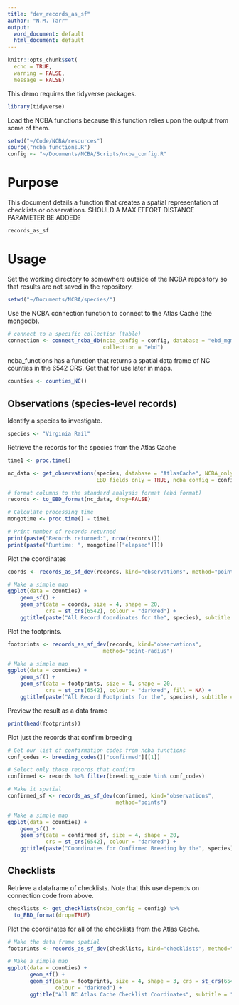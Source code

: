 ```yaml
---
title: "dev_records_as_sf"
author: "N.M. Tarr"
output:
  word_document: default
  html_document: default
---
```

```r
knitr::opts_chunk$set(
  echo = TRUE,
  warning = FALSE,
  message = FALSE)
```

This demo requires the tidyverse packages.
```r
library(tidyverse)
```

Load the NCBA functions because this function relies upon the output from some of them.
```r
setwd("~/Code/NCBA/resources")
source("ncba_functions.R")
config <- "~/Documents/NCBA/Scripts/ncba_config.R"
```


# Purpose
This document details a function that creates a spatial representation of checklists or observations.  SHOULD A MAX EFFORT DISTANCE PARAMETER BE ADDED?
```r
records_as_sf
```


# Usage
Set the working directory to somewhere outside of the NCBA repository so that results are not saved in the repository.
```r
setwd("~/Documents/NCBA/species/")
```

Use the NCBA connection function to connect to the Atlas Cache (the mongodb).
```r
# connect to a specific collection (table)
connection <- connect_ncba_db(ncba_config = config, database = "ebd_mgmt", 
                              collection = "ebd")
```

ncba_functions has a function that returns a spatial data frame of NC counties in the 6542 CRS.  Get that for use later in maps.
```r
counties <- counties_NC()
```


## Observations (species-level records)
Identify a species to investigate.
```r
species <- "Virginia Rail"
```

Retrieve the records for the species from the Atlas Cache
```r
time1 <- proc.time()

nc_data <- get_observations(species, database = "AtlasCache", NCBA_only = TRUE,
                            EBD_fields_only = TRUE, ncba_config = config)

# format columns to the standard analysis format (ebd format)
records <- to_EBD_format(nc_data, drop=FALSE)

# Calculate processing time
mongotime <- proc.time() - time1

# Print number of records returned
print(paste("Records returned:", nrow(records)))
print(paste("Runtime: ", mongotime[["elapsed"]]))
```

Plot the coordinates
```r
coords <- records_as_sf_dev(records, kind="observations", method="points")

# Make a simple map
ggplot(data = counties) +
    geom_sf() +
    geom_sf(data = coords, size = 4, shape = 20, 
            crs = st_crs(6542), colour = "darkred") + 
    ggtitle(paste("All Record Coordinates for the", species), subtitle = "")
```

Plot the footprints.
```r
footprints <- records_as_sf_dev(records, kind="observations", 
                              method="point-radius")

# Make a simple map
ggplot(data = counties) +
    geom_sf() +
    geom_sf(data = footprints, size = 4, shape = 20, 
            crs = st_crs(6542), colour = "darkred", fill = NA) + 
    ggtitle(paste("All Record Footprints for the", species), subtitle = "")
```

Preview the result as a data frame
```r
print(head(footprints))
```

Plot just the records that confirm breeding
```r
# Get our list of confirmation codes from ncba_functions
conf_codes <- breeding_codes()["confirmed"][[1]]

# Select only those records that confirm
confirmed <- records %>% filter(breeding_code %in% conf_codes)

# Make it spatial
confirmed_sf <- records_as_sf_dev(confirmed, kind="observations", 
                                  method="points")

# Make a simple map
ggplot(data = counties) +
    geom_sf() +
    geom_sf(data = confirmed_sf, size = 4, shape = 20, 
            crs = st_crs(6542), colour = "darkred") + 
    ggtitle(paste("Coordinates for Confirmed Breeding by the", species), subtitle = "")
```

## Checklists
Retrieve a dataframe of checklists.  Note that this use depends on connection code from above.
```r
checklists <- get_checklists(ncba_config = config) %>% 
  to_EBD_format(drop=TRUE)
```

Plot the coordinates for all of the checklists from the Atlas Cache.
```r
# Make the data frame spatial
footprints <- records_as_sf_dev(checklists, kind="checklists", method="points")

# Make a simple map
ggplot(data = counties) +
       geom_sf() +
       geom_sf(data = footprints, size = 4, shape = 3, crs = st_crs(6542),
               colour = "darkred") + 
       ggtitle("All NC Atlas Cache Checklist Coordinates", subtitle = "")
```

